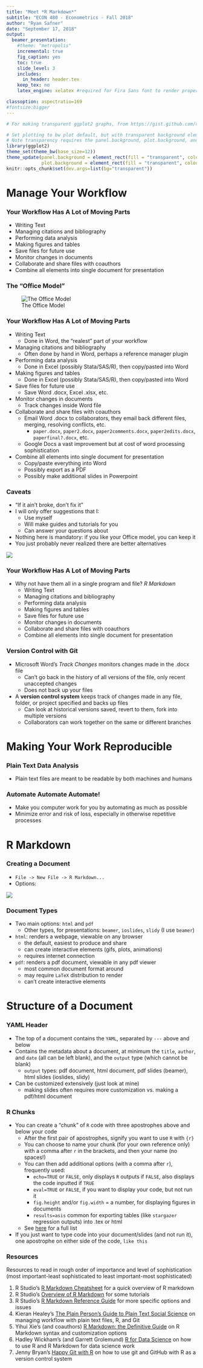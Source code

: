 ```yaml
---
title: "Meet *R Markdown*"
subtitle: "ECON 480 - Econometrics - Fall 2018"
author: "Ryan Safner"
date: "September 17, 2018"
output: 
  beamer_presentation:
    #theme: "metropolis"
    incremental: true 
    fig_caption: yes
    toc: true 
    slide_level: 3
    includes:
      in_header: header.tex
    keep_tex: no 
    latex_engine: xelatex #required for Fira Sans font to render properly 

classoption: aspectratio=169
#fontsize:bigger
---
```


```r
# For making transparent ggplot2 graphs, from https://gist.github.com/cboettig/5600558 

# Set plotting to bw plot default, but with transparent background elements.  
# Note transparency requires the panel.background, plot.background, and device background all be set!
library(ggplot2) 
theme_set(theme_bw(base_size=12))
theme_update(panel.background = element_rect(fill = "transparent", colour = NA),
             plot.background = element_rect(fill = "transparent", colour = NA))
knitr::opts_chunk$set(dev.args=list(bg="transparent"))
```

# Manage Your Workflow

### Your Workflow Has A Lot of Moving Parts

- Writing Text
- Managing citations and bibliography
- Performing data analysis
- Making figures and tables 
- Save files for future use 
- Monitor changes in documents 
- Collaborate and share files with coauthors
- Combine all elements into single document for presentation

### The "Office Model"

![The Office Model](msofficemodel.png)

### Your Workflow Has A Lot of Moving Parts

- Writing Text
    - Done in Word, the "realest" part of your workflow 
- Managing citations and bibliography 
    - Often done by hand in Word, perhaps a reference manager plugin
- Performing data analysis 
    - Done in Excel (possibly Stata/SAS/R), then copy/pasted into Word
- Making figures and tables 
    - Done in Excel (possibly Stata/SAS/R), then copy/pasted into Word
- Save files for future use
    - Save Word .docx, Excel .xlsx, etc. 
- Monitor changes in documents
    - Track changes inside Word file
- Collaborate and share files with coauthors
    - Email Word .docx to collaborators, they email back different files, merging, resolving conflicts, etc.
        - `paper.docx`, `paper2.docx`, `paper2comments.docx`, `paper2edits.docx`, `paperfinal?.docx`, etc.
    - Google Docs a vast improvement but at cost of word processing sophistication
- Combine all elements into single document for presentation
    - Copy/paste everything into Word
    - Possibly export as a PDF 
    - Possibly make additional slides in Powerpoint

### Caveats

- "If it ain't broke, don't fix it"
- I will only offer suggestions that I:
    - Use myself
    - Will make guides and tutorials for you
    - Can answer your questions about 
- Nothing here is mandatory: if you like your Office model, you can keep it 
- You just probably never realized there are better alternatives

![](drawanowl.jpg)

### Your Workflow Has A Lot of Moving Parts

- Why not have them all in a single program and file? *R Markdown* 
    - Writing Text
    - Managing citations and bibliography 
    - Performing data analysis 
    - Making figures and tables 
    - Save files for future use
    - Monitor changes in documents 
    - Collaborate and share files with coauthors\footnote{Collaboration and tracking changes in a system exterto the files would require use of a **version control system** like git}
    - Combine all elements into single document for presentation

### Version Control with Git

- Microsoft Word's *Track Changes* monitors changes made in the .docx file
    - Can't go back in the history of all versions of the file, only recent unaccepted changes
    - Does not back up your files 
- A **version control system** keeps track of changes made in any file, folder, or project specified and backs up files
    - Can look at historical versions saved, revert to them, fork into multiple versions
    - Collaborators can work together on the same or different branches
    
# Making Your Work Reproducible

### Plain Text Data Analysis

- Plain text files are meant to be readable by both machines and humans

### Automate Automate Automate! 

- Make you computer work for you by automating as much as possible
- Minimize error and risk of loss, especially in otherwise repetitive processes

# R Markdown

### Creating a Document

- `File -> New File -> R Markdown...`
- Options: 

![](newrmarkdown.png)

### Document Types

- Two main options: `html` and `pdf`
    - Other types, for presentations: `beamer`, `ioslides`, `slidy` (I use `beamer`)
- `html`: renders a webpage, viewable on any browser
    - the default, easiest to produce and share
    - can create interactive elements (gifs, plots, animations)
    - requires internet connection
- `pdf`: renders a pdf document, viewable in any pdf viewer
    - most common document format around
    - may require `LaTeX` distribution to render 
    - can't create interactive elements


# Structure of a Document

### YAML Header

- The top of a document contains the `YAML`, separated by `---` above and below 
- Contains the metadata about a document, at minimum the `title`, `author`, and `date` (all can be left blank), and the `output` type (which cannot be blank)
    - `output` types: pdf document, html document, pdf slides (beamer), html slides (ioslides, slidy)
- Can be customized extensively (just look at mine)
    - making slides often requires more customization vs. making a pdf/html document 
    
### R Chunks

- You can create a "chunk" of `R` code with three apostrophes above and below your code
    - After the first pair of apostrophes, signify you want to use `R` with `{r}` 
    - You can choose to name your chunk (for your own reference only) with a comma after `r` in the brackets, and then your name (no spaces!)
    - You can then add additional options (with a comma after `r`), frequently used:
        - `echo=TRUE` or `FALSE`, only displays `R` outputs if `FALSE`, also displays the code inputted if `TRUE`
        - `eval=TRUE` or `FALSE`, if you want to display your code, but not run it 
        - `fig.height` and/or `fig.width` = a number, for displaying figures in documents
        - `results=asis` common for exporting tables (like `stargazer` regression outputs) into .tex or html 
    - See [here](https://yihui.name/knitr/options/) for a full list
- If you just want to type code into your document/slides (and not run it), one apostrophe on either side of the code, `like this`


### Resources

Resources to read in rough order of importance and level of sophistication (most important-least sophisticated to least important-most sophisticated)

1. R Studio's [R Markdown Cheatsheet](https://www.rstudio.com/wp-content/uploads/2015/02/rmarkdown-cheatsheet.pdf) for a quick overview of R markdown 
2. R Studio's [Overview of R Markdown](https://rmarkdown.rstudio.com/) for some tutorials 
3. R Studio's [R Markdown Reference Guide](https://www.rstudio.com/wp-content/uploads/2015/03/rmarkdown-reference.pdf) for more specific options and issues
4. Kieran Healey's [The Plain Person's Guide to Plain Text Social Science](http://plain-text.co) on managing workflow with plain text files, R, and Git
5. Yihui Xie's (and coauthors) [R Markdown: the Definitive Guide](https://bookdown.org/yihui/rmarkdown/) on R Markdown syntax and customization options
6. Hadley Wickham's (and Garrett Grolemund) [R for Data Science](http://r4ds.had.co.nz/) on how to use R and R Markdown for data science work
7. Jenny Bryan's [Happy Git with R](http://happygitwithr.com/) on how to use git and GitHub with R as a version control system
